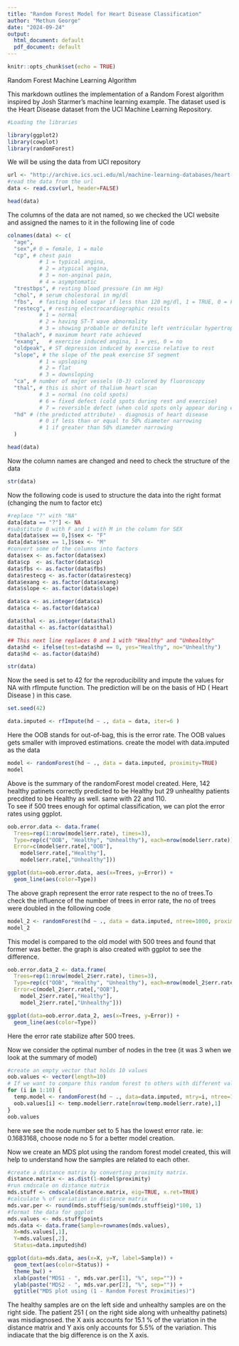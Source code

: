 ```yaml
---
title: "Random Forest Model for Heart Disease Classification"
author: "Methun George"
date: "2024-09-24"
output:
  html_document: default
  pdf_document: default
---
```


```r
knitr::opts_chunk$set(echo = TRUE)
```



Random Forest Machine Learning Algorithm

This markdown outlines the implementation of a Random Forest algorithm inspired by Josh Starmer's machine learning example. The dataset used is the Heart Disease dataset from the UCI Machine Learning Repository.

```r
#Loading the libraries

library(ggplot2)
library(cowplot)
library(randomForest)
```

We will be using the data from UCI repository 

```r
url <- "http://archive.ics.uci.edu/ml/machine-learning-databases/heart-disease/processed.cleveland.data"
#read the data from the url
data <- read.csv(url, header=FALSE)

head(data)
```

The columns of the data are not named, so we checked the UCI website and assigned the names to it in the following line of code

```r
colnames(data) <- c(
  "age",
  "sex",# 0 = female, 1 = male
  "cp", # chest pain 
          # 1 = typical angina, 
          # 2 = atypical angina, 
          # 3 = non-anginal pain, 
          # 4 = asymptomatic
  "trestbps", # resting blood pressure (in mm Hg)
  "chol", # serum cholestoral in mg/dl
  "fbs",  # fasting blood sugar if less than 120 mg/dl, 1 = TRUE, 0 = FALSE
  "restecg", # resting electrocardiographic results
          # 1 = normal
          # 2 = having ST-T wave abnormality
          # 3 = showing probable or definite left ventricular hypertrophy
  "thalach", # maximum heart rate achieved
  "exang",   # exercise induced angina, 1 = yes, 0 = no
  "oldpeak", # ST depression induced by exercise relative to rest
  "slope", # the slope of the peak exercise ST segment 
          # 1 = upsloping 
          # 2 = flat 
          # 3 = downsloping 
  "ca", # number of major vessels (0-3) colored by fluoroscopy
  "thal", # this is short of thalium heart scan
          # 3 = normal (no cold spots)
          # 6 = fixed defect (cold spots during rest and exercise)
          # 7 = reversible defect (when cold spots only appear during exercise)
  "hd" # (the predicted attribute) - diagnosis of heart disease 
          # 0 if less than or equal to 50% diameter narrowing
          # 1 if greater than 50% diameter narrowing
  )

head(data)
```

Now the column names are changed and need to check the structure of the data
```r
str(data)
```

Now the following code is used to structure the data into the right format (changing the num to factor etc) 
```r
#replace "?" with "NA"
data[data == "?"] <- NA
#substitute 0 with F and 1 with M in the column for SEX
data[data$sex == 0,]$sex <- "F"
data[data$sex == 1,]$sex <- "M"
#convert some of the columns into factors
data$sex <- as.factor(data$sex)
data$cp  <- as.factor(data$cp)
data$fbs <- as.factor(data$fbs)
data$restecg <- as.factor(data$restecg)
data$exang <- as.factor(data$exang)
data$slope <- as.factor(data$slope)

data$ca <- as.integer(data$ca)
data$ca <- as.factor(data$ca)

data$thal <- as.integer(data$thal)
data$thal <- as.factor(data$thal)

## This next line replaces 0 and 1 with "Healthy" and "Unhealthy"
data$hd <- ifelse(test=data$hd == 0, yes="Healthy", no="Unhealthy")
data$hd <- as.factor(data$hd)

str(data)
```
Now the seed is set to 42 for the reproducibility and impute the values for NA with rfImpute function. The prediction will be on the basis of HD ( Heart Disease ) in this case.
```r
set.seed(42)

data.imputed <- rfImpute(hd ~ ., data = data, iter=6 )
```
Here the OOB stands for out-of-bag,  this is the error rate. The OOB values gets smaller with improved estimations.
create the model with data.imputed as the data

```r
model <- randomForest(hd ~ ., data = data.imputed, proximity=TRUE)
model
```
Above is the summary of the randomForest model created.
Here, 142 healthy patinets correctly predicted to be Healthy but 29 unhealthy patients precdited to be Healthy as well.
same with 22 and 110.  
To see if 500 trees enough for optimal classification, we can plot the error rates using ggplot.
```r
oob.error.data <- data.frame(
  Trees=rep(1:nrow(model$err.rate), times=3),
  Type=rep(c("OOB", "Healthy", "Unhealthy"), each=nrow(model$err.rate)),
  Error=c(model$err.rate[,"OOB"], 
    model$err.rate[,"Healthy"], 
    model$err.rate[,"Unhealthy"]))

ggplot(data=oob.error.data, aes(x=Trees, y=Error)) +
  geom_line(aes(color=Type))

```
The above graph represent the error rate respect to the no of trees.To check the influence of the number of trees in error rate, the no of trees were doubled in the following code
```r
model_2 <- randomForest(hd ~ ., data = data.imputed, ntree=1000, proximity=TRUE)
model_2
```
This model is compared to the old model with 500 trees and found that former was better. the graph is also created with ggplot to see the difference.
```r
oob.error.data_2 <- data.frame(
  Trees=rep(1:nrow(model_2$err.rate), times=3),
  Type=rep(c("OOB", "Healthy", "Unhealthy"), each=nrow(model_2$err.rate)),
  Error=c(model_2$err.rate[,"OOB"], 
    model_2$err.rate[,"Healthy"], 
    model_2$err.rate[,"Unhealthy"]))

ggplot(data=oob.error.data_2, aes(x=Trees, y=Error)) +
  geom_line(aes(color=Type))
```
Here the error rate stabilize after 500 trees.

Now we consider the optimal number of nodes in the tree (it was 3 when we look at the summary of model)

```r
#create an empty vector that holds 10 values
oob.values <- vector(length=10)
# If we want to compare this random forest to others with different values for mtry (to control how many variables are considered at each step), This loop will test different numbers of variables at each step
for (i in 1:10) {
  temp.model <- randomForest(hd ~ ., data=data.imputed, mtry=i, ntree=1000)
  oob.values[i] <- temp.model$err.rate[nrow(temp.model$err.rate),1]
}
oob.values
```

here we see the node number set to 5 has the lowest error rate. ie: 0.1683168, choose node no 5 for a better model creation.

Now we create an MDS plot using the random forest model created, this will help to understand how the samples are related to each other.

```r
#create a distance matrix by converting proximity matrix.
distance.matrix <- as.dist(1-model$proximity)
#run cmdscale on distance matrix 
mds.stuff <- cmdscale(distance.matrix, eig=TRUE, x.ret=TRUE)
#calculate % of variation in distance matrix
mds.var.per <- round(mds.stuff$eig/sum(mds.stuff$eig)*100, 1)
#format the data for ggplot
mds.values <- mds.stuff$points
mds.data <- data.frame(Sample=rownames(mds.values),
  X=mds.values[,1],
  Y=mds.values[,2],
  Status=data.imputed$hd)

ggplot(data=mds.data, aes(x=X, y=Y, label=Sample)) + 
  geom_text(aes(color=Status)) +
  theme_bw() +
  xlab(paste("MDS1 - ", mds.var.per[1], "%", sep="")) +
  ylab(paste("MDS2 - ", mds.var.per[2], "%", sep="")) +
  ggtitle("MDS plot using (1 - Random Forest Proximities)")
```

The healthy samples are on the left side and unhealthy samples are on the right side. The patient 251 ( on the right side along with unhealthy patinets) was misdiagnosed. the X axis accounts for 15.1 % of the variation in the distance matrix and Y axis only accounts for 5.5% of the variation. This indiacate that the big difference is on the X axis.
